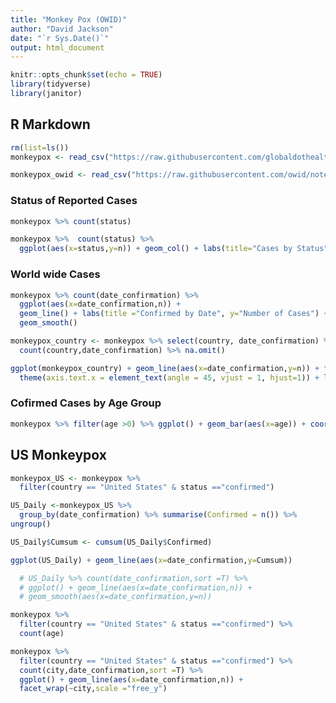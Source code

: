 ```yaml
---
title: "Monkey Pox (OWID)"
author: "David Jackson"
date: "`r Sys.Date()`"
output: html_document
---
```


```r
knitr::opts_chunk$set(echo = TRUE)
library(tidyverse)
library(janitor)
```

## R Markdown

```r
rm(list=ls())
monkeypox <- read_csv("https://raw.githubusercontent.com/globaldothealth/monkeypox/main/latest.csv") %>% remove_empty(which = c("rows","cols")) %>% clean_names()
```
```r
monkeypox_owid <- read_csv("https://raw.githubusercontent.com/owid/notebooks/main/EdouardMathieu/monkeypox/owid-monkeypox-data.csv")
```


### Status of Reported Cases

```r
monkeypox %>% count(status)
```
```r
monkeypox %>%  count(status) %>% 
  ggplot(aes(x=status,y=n)) + geom_col() + labs(title="Cases by Status", y="Number of Cases")
```

### World wide Cases

```r
monkeypox %>% count(date_confirmation) %>%
  ggplot(aes(x=date_confirmation,n)) +
  geom_line() + labs(title ="Confirmed by Date", y="Number of Cases") +
  geom_smooth()
```

```r
monkeypox_country <- monkeypox %>% select(country, date_confirmation) %>% filter(country %in% c("United Sates","Brazil","Spain","India","Israel","Portugal","Sweden")) %>%
  count(country,date_confirmation) %>% na.omit()
```

```r
ggplot(monkeypox_country) + geom_line(aes(x=date_confirmation,y=n)) + facet_wrap(~country,scales ="free_y") + 
  theme(axis.text.x = element_text(angle = 45, vjust = 1, hjust=1)) + labs(title ="Confirmed by Country",y="Number of Cases")
```

### Cofirmed Cases by Age Group


```r
monkeypox %>% filter(age >0) %>% ggplot() + geom_bar(aes(x=age)) + coord_flip()
```

## US Monkeypox

```r
monkeypox_US <- monkeypox %>% 
  filter(country == "United States" & status =="confirmed")

```
```r
US_Daily <-monkeypox_US %>%
  group_by(date_confirmation) %>% summarise(Confirmed = n()) %>%
ungroup()
```
```r
US_Daily$Cumsum <- cumsum(US_Daily$Confirmed)
```
```r
ggplot(US_Daily) + geom_line(aes(x=date_confirmation,y=Cumsum))
```




```r
 
  # US_Daily %>% count(date_confirmation,sort =T) %>%
  # ggplot() + geom_line(aes(x=date_confirmation,n)) +
  # geom_smooth(aes(x=date_confirmation,y=n))
```

```r
monkeypox %>% 
  filter(country == "United States" & status =="confirmed") %>%
  count(age)
```
```r
monkeypox %>% 
  filter(country == "United States" & status =="confirmed") %>%
  count(city,date_confirmation,sort =T) %>%
  ggplot() + geom_line(aes(x=date_confirmation,n)) +
  facet_wrap(~city,scale ="free_y")
```
